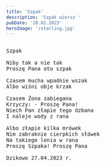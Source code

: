 ```yaml
---
title: 'Szpak'
description: 'Szpak wiersz '
pubDate: '10.02.2023'
heroImage: '/starling.jpg'
---
```

<pre>
  
Szpak

Niby tak a nie tak
Proszę Pana oto szpak

Czasem mucha wpadnie wszak
Albo wiśni obje krzak

Czasem Żona zabiegana
Krzyczy: - Proszę Pana!
Niech Pan złapie tego dzbana
I naleje wody z rana

Albo złapie kilka mrówek
Nim zabraknie cierpkich słówek
Na takiego lenia w rana
Proszę Szpaka! Proszę Pana

Dzikowo 27.04.2023 r. 
  
</pre>
